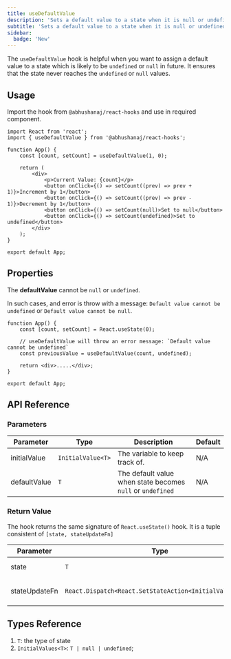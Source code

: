 ```yaml
---
title: useDefaultValue
description: 'Sets a default value to a state when it is null or undefined'
subtitle: 'Sets a default value to a state when it is null or undefined'
sidebar:
  badge: 'New'
---
```



The `useDefaultValue` hook is helpful when you want to assign a default value to a state which is likely to be `undefined` or `null` in future. It ensures that the state never reaches the `undefined` or `null` values.

<DemoWrapper title="useDefaultValue">
	<Example client:load />
</DemoWrapper>

## Usage

Import the hook from `@abhushanaj/react-hooks` and use in required component.

```tsx title="./src/App.tsx" ins={2,5}
import React from 'react';
import { useDefaultValue } from '@abhushanaj/react-hooks';

function App() {
	const [count, setCount] = useDefaultValue(1, 0);

	return (
		<div>
			<p>Current Value: {count}</p>
			<button onClick={() => setCount((prev) => prev + 1)}>Increment by 1</button>
			<button onClick={() => setCount((prev) => prev - 1)}>Decrement by 1</button>
			<button onClick={() => setCount(null)>Set to null</button>
			<button onClick={() => setCount(undefined)>Set to undefined</button>
		</div>
	);
}

export default App;
```

## Properties

The **defaultValue** cannot be `null` or `undefined`.

In such cases, and error is throw with a message: `Default value cannot be undefined` or `Default value cannot be null`.

```tsx title="./src/App.tsx" del={5}
function App() {
	const [count, setCount] = React.useState(0);

	// useDefaultValue will throw an error message: `Default value cannot be undefined`
	const previousValue = useDefaultValue(count, undefined);

	return <div>.....</div>;
}

export default App;
```

## API Reference

### Parameters

| Parameter    | Type              | Description                                                | Default |
| ------------ | ----------------- | ---------------------------------------------------------- | ------- |
| initialValue | `InitialValue<T>` | The variable to keep track of.                             | N/A     |
| defaultValue | `T`               | The default value when state becomes `null` or `undefined` | N/A     |

### Return Value

The hook returns the same signature of `React.useState()` hook. It is a tuple consistent of `[state, stateUpdateFn]`

| Parameter     | Type                                                     | Description                | Default |
| ------------- | -------------------------------------------------------- | -------------------------- | ------- |
| state         | `T`                                                      | The current state value    | N/A     |
| stateUpdateFn | `React.Dispatch<React.SetStateAction<InitialValues<T>>>` | The state updater function | N/A     |

## Types Reference

1. `T`: the type of state
2. `InitialValues<T>`: `T | null | undefined`;
